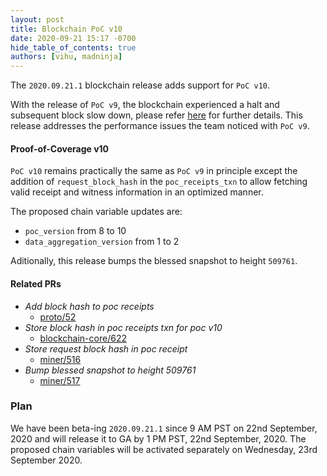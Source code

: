 ```yaml
---
layout: post
title: Blockchain PoC v10
date: 2020-09-21 15:17 -0700
hide_table_of_contents: true
authors: [vihu, madninja]
---
```


The `2020.09.21.1` blockchain release adds support for `PoC v10`.

<!--truncate-->

With the release of `PoC v9`, the blockchain experienced a halt and subsequent block slow down,
please refer
[here](https://engineering.helium.comhttps://docs.helium.com/blog/2020/09/17/blockchain-poc-v9-postmortem.html)
for further details. This release addresses the performance issues the team noticed with `PoC v9`.

#### Proof-of-Coverage v10

`PoC v10` remains practically the same as `PoC v9` in principle except the addition of
`request_block_hash` in the `poc_receipts_txn` to allow fetching valid receipt and witness
information in an optimized manner.

The proposed chain variable updates are:

- `poc_version` from 8 to 10
- `data_aggregation_version` from 1 to 2

Aditionally, this release bumps the blessed snapshot to height `509761`.

#### Related PRs

- _Add block hash to poc receipts_
  - [proto/52](https://github.com/helium/proto/pull/52)
- _Store block hash in poc receipts txn for poc v10_
  - [blockchain-core/622](https://github.com/helium/blockchain-core/pull/622)
- _Store request block hash in poc receipt_
  - [miner/516](https://github.com/helium/miner/pull/516)
- _Bump blessed snapshot to height 509761_
  - [miner/517](https://github.com/helium/miner/pull/517)

### Plan

We have been beta-ing `2020.09.21.1` since 9 AM PST on 22nd September, 2020 and will release it to
GA by 1 PM PST, 22nd September, 2020. The proposed chain variables will be activated separately on
Wednesday, 23rd September 2020.
